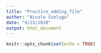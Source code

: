```yaml
---
title: "Practice_adding_file"
author: "Nicole Szeluga"
date: "9/23/2020"
output: html_document
---
```


```r
knitr::opts_chunk$set(echo = TRUE)
```


